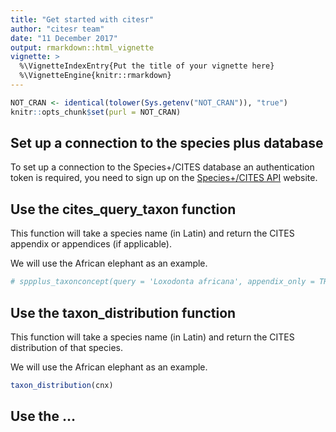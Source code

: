 ```yaml
---
title: "Get started with citesr"
author: "citesr team"
date: "11 December 2017"
output: rmarkdown::html_vignette
vignette: >
  %\VignetteIndexEntry{Put the title of your vignette here}
  %\VignetteEngine{knitr::rmarkdown}
---
```



```r
NOT_CRAN <- identical(tolower(Sys.getenv("NOT_CRAN")), "true")
knitr::opts_chunk$set(purl = NOT_CRAN)
```
<!-- https://cran.r-project.org/web/packages/httr/vignettes/secrets.html -->

## Set up a connection to the species plus database

To set up a connection to the Species+/CITES database an authentication token
is required, you need to sign up on the [Species+/CITES API](http://api.speciesplus.net/users/sign_up)
website.




## Use the cites_query_taxon function

This function will take a species name (in Latin) and return the CITES appendix or appendices (if applicable).

We will use the African elephant as an example.
```r
# sppplus_taxonconcept(query = 'Loxodonta africana', appendix_only = TRUE)
```

## Use the taxon_distribution function

This function will take a species name (in Latin) and return the CITES distribution of that species.

We will use the African elephant as an example.
```r
taxon_distribution(cnx)
```

## Use the ...
